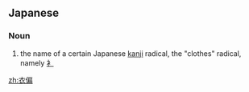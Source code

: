 ==Japanese==
{{ja-kanjitab|衣|偏}}

===Noun===
{{ja-noun|ころもへん}}
# {{lb|ja|orthography|sort=ころもへん}} the name of a certain Japanese [[kanji]] radical, the "clothes" radical, namely [[衤]]

[[zh:衣偏]]